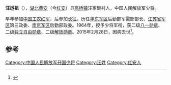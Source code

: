 '''汪运祖'''（{{bd|1915年|6月|2015年|2月23日}}），[[湖北|湖北]][[黄安|黄安]]（今[[红安|红安]]）县[[高桥镇_(红安县)|高桥镇]]汪家畈村人，中国人民解放军少将。

早年参加[[中国工农红军|中国工农红军]]，后参加[[长征|长征]]。历任[[华东军区|华东军区]]后勤部军需部部长、[[江苏省军区|江苏省军区]]第三政委、[[南京军区|南京军区]]后勤部政委。1964年，授予少将军衔，获二级[[八一勋章_(1955年)|八一勋章]]、二级[[独立自由勋章|独立自由勋章]]、二级[[解放勋章|解放勋章]]。2015年2月28日，因病去世<ref>{{cite news|title=开国少将汪运祖辞世|url=http://cpc.people.com.cn/n/2015/0228/c87393-26611182.html|accessdate=2015-03-07|newspaper=人民网|archive-date=2015-03-16|archive-url=https://web.archive.org/web/20150316042317/http://cpc.people.com.cn/n/2015/0228/c87393-26611182.html|dead-url=no}}</ref>。

==参考==
{{Reflist}}
{{中国政治人物小作品}}
[[Category:中国人民解放军开国少将|Category:中国人民解放军开国少将]]
[[Category:汪姓|Category:汪姓]]
[[Category:红安人|Category:红安人]]